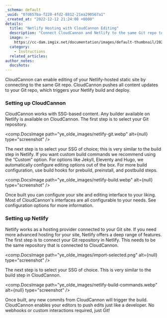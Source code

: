 ```yaml
---
_schema: default
_uuid: "07d657ba-f220-4fd2-8812-21ea290567a1"
_created_at: "2022-12-12 21:24:08 +0000"
details:
  title: "Netlify Hosting with CloudCannon Editing"
  description: "Connect CloudCannon and Netlify to the same Git repo to enable both CloudCannon editing and Netlify builds and deployment."
  image: >-
    https://cc-dam.imgix.net/documentation/images/default-thumbnail/2023-Q4/CloudCannon-Documentation-Thumbnail.png
  category:
    - Instructions
  related_articles:
author_notes:
  docshots:
---
```


CloudCannon can enable editing of your Netlify-hosted static site by connecting to the same Git repo. CloudCannon pushes all content updates to your Git repo, which triggers your Netlify build and deploy.

### Setting up CloudCannon
CloudCannon works with SSG-based content. Any builder available on Netlify is available on CloudCannon. The first step is to select your Git repository.

<comp.DocsImage path="ye_olde_images/netlify-git.webp" alt={null} type="screenshot" />

The next step is to select your SSG of choice; this is very similar to the build step in Netlify. If you want custom build commands we recommend using the “Custom” option. For options like Jekyll, Eleventy and Hugo, we automatically configure editing options out of the box. For more build configuration, use build hooks for prebuild, preinstall, and postbuild steps.

<comp.DocsImage path="ye_olde_images/netlify-build.webp" alt={null} type="screenshot" />

Once built you can configure your site and editing interface to your liking. Most of CloudCannon's interfaces are all configurable to your needs. See configuration options for more information.

### Setting up Netlify
Netlify works as a hosting provider connected to your Git site. If you need more advanced hosting for your site, Netlify offers a deep range of features. The first step is to connect your Git repository in Netlify. This needs to be the same repository that is connected to CloudCannon.

<comp.DocsImage path="ye_olde_images/import-selected.png" alt={null} type="screenshot" />

The next step is to select your SSG of choice. This is very similar to the build step in CloudCannon.

<comp.DocsImage path="ye_olde_images/netlify-build-commands.webp" alt={null} type="screenshot" />

Once built, any new commits from CloudCannon will trigger the build. CloudCannon enables your editors to push edits just like a developer. No webhooks or custom interactions required, just Git\!
